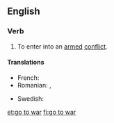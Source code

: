 ==English==

===Verb===
{{head|en|verb|head=[[go]] to [[war]]}}

# {{lb|en|intransitive}} To enter into an [[armed]] [[conflict]].

====Translations====
{{trans-top|enter armed conflict}}
* French: {{t|fr|entrer en guerre}}
* Romanian: {{t|ro|merge la război}}, {{t|ro|pleca la război}}
{{trans-mid}}
* Swedish: {{t|sv|dra ut i krig}}
{{trans-bottom}}

[[et:go to war]]
[[fi:go to war]]